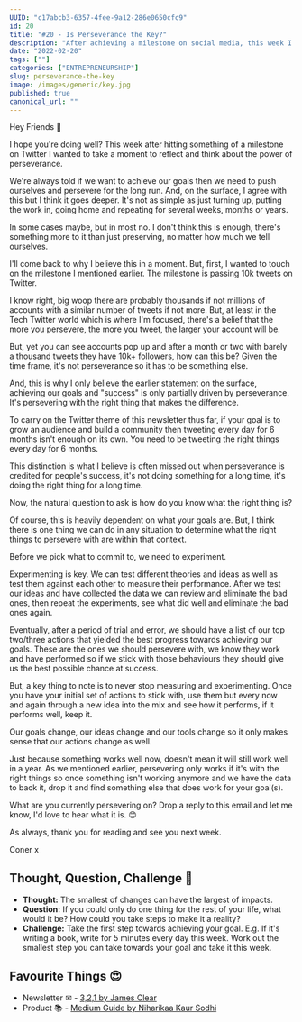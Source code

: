 ```yaml
---
UUID: "c17abcb3-6357-4fee-9a12-286e0650cfc9"
id: 20
title: "#20 - Is Perseverance the Key?"
description: "After achieving a milestone on social media, this week I spend some time reflecting on the power of perseverance in achieving our goals and dreams."
date: "2022-02-20"
tags: [""]
categories: ["ENTREPRENEURSHIP"]
slug: perseverance-the-key
image: /images/generic/key.jpg
published: true
canonical_url: ""
---
```


Hey Friends 👋

I hope you're doing well? This week after hitting something of a milestone on Twitter I wanted to take a moment to reflect and think about the power of perseverance.

We're always told if we want to achieve our goals then we need to push ourselves and persevere for the long run. And, on the surface, I agree with this but I think it goes deeper. It's not as simple as just turning up, putting the work in, going home and repeating for several weeks, months or years.

In some cases maybe, but in most no. I don't think this is enough, there's something more to it than just preserving, no matter how much we tell ourselves.

I'll come back to why I believe this in a moment. But, first, I wanted to touch on the milestone I mentioned earlier. The milestone is passing 10k tweets on Twitter.

I know right, big woop there are probably thousands if not millions of accounts with a similar number of tweets if not more. But, at least in the Tech Twitter world which is where I'm focused, there's a belief that the more you persevere, the more you tweet, the larger your account will be.

But, yet you can see accounts pop up and after a month or two with barely a thousand tweets they have 10k+ followers, how can this be? Given the time frame, it's not perseverance so it has to be something else.

And, this is why I only believe the earlier statement on the surface, achieving our goals and "success" is only partially driven by perseverance. It's persevering with the right thing that makes the difference.

To carry on the Twitter theme of this newsletter thus far, if your goal is to grow an audience and build a community then tweeting every day for 6 months isn't enough on its own. You need to be tweeting the right things every day for 6 months.

This distinction is what I believe is often missed out when perseverance is credited for people's success, it's not doing something for a long time, it's doing the right thing for a long time.

Now, the natural question to ask is how do you know what the right thing is?

Of course, this is heavily dependent on what your goals are. But, I think there is one thing we can do in any situation to determine what the right things to persevere with are within that context.

Before we pick what to commit to, we need to experiment.

Experimenting is key. We can test different theories and ideas as well as test them against each other to measure their performance. After we test our ideas and have collected the data we can review and eliminate the bad ones, then repeat the experiments, see what did well and eliminate the bad ones again.

Eventually, after a period of trial and error, we should have a list of our top two/three actions that yielded the best progress towards achieving our goals. These are the ones we should persevere with, we know they work and have performed so if we stick with those behaviours they should give us the best possible chance at success.

But, a key thing to note is to never stop measuring and experimenting. Once you have your initial set of actions to stick with, use them but every now and again through a new idea into the mix and see how it performs, if it performs well, keep it.

Our goals change, our ideas change and our tools change so it only makes sense that our actions change as well.

Just because something works well now, doesn't mean it will still work well in a year. As we mentioned earlier, persevering only works if it's with the right things so once something isn't working anymore and we have the data to back it, drop it and find something else that does work for your goal(s).

What are you currently persevering on? Drop a reply to this email and let me know, I'd love to hear what it is. 😊

As always, thank you for reading and see you next week.

Coner x

## Thought, Question, Challenge 🤔

- **Thought:** The smallest of changes can have the largest of impacts.
- **Question:** If you could only do one thing for the rest of your life, what would it be? How could you take steps to make it a reality?
- **Challenge:** Take the first step towards achieving your goal. E.g. If it's writing a book, write for 5 minutes every day this week. Work out the smallest step you can take towards your goal and take it this week.

## Favourite Things 😍

- Newsletter ✉ - [3,2,1 by James Clear](https://jamesclear.com/3-2-1)
- Product 📚 - [Medium Guide by Niharikaa Kaur Sodhi](https://niharikasodhi.gumroad.com/l/mediumguide)
